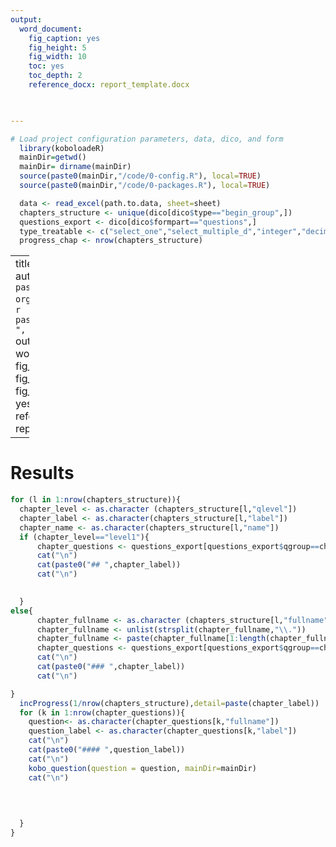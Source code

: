 ```yaml
---
output:
  word_document:
    fig_caption: yes
    fig_height: 5
    fig_width: 10
    toc: yes
    toc_depth: 2
    reference_docx: report_template.docx


  
---
```



```r
# Load project configuration parameters, data, dico, and form
  library(koboloadeR)
  mainDir=getwd()
  mainDir= dirname(mainDir)
  source(paste0(mainDir,"/code/0-config.R"), local=TRUE)
  source(paste0(mainDir,"/code/0-packages.R"), local=TRUE)

  data <- read_excel(path.to.data, sheet=sheet)
  chapters_structure <- unique(dico[dico$type=="begin_group",])
  questions_export <- dico[dico$formpart=="questions",]
  type_treatable <- c("select_one","select_multiple_d","integer","decimal","calculate")
  progress_chap <- nrow(chapters_structure)

```

---
title: `r report_name`
author: `r paste0(author,", ", organisation)`
date: `r paste0(location,", ", Sys.Date())`
output: 
  word_document: 
    fig_caption: yes
    fig_height: 5
    fig_width: 10
    toc: yes
    toc_depth: 2
    reference_docx: report_template.docx

---


# Results

```r

for (l in 1:nrow(chapters_structure)){
  chapter_level <- as.character (chapters_structure[l,"qlevel"])
  chapter_label <- as.character(chapters_structure[l,"label"])
  chapter_name <- as.character(chapters_structure[l,"name"])
  if (chapter_level=="level1"){
      chapter_questions <- questions_export[questions_export$qgroup==chapter_name & questions_export$type%in%type_treatable,]
      cat("\n")
      cat(paste0("## ",chapter_label))
      cat("\n")

      
  }
else{ 
      chapter_fullname <- as.character (chapters_structure[l,"fullname"])
      chapter_fullname <- unlist(strsplit(chapter_fullname,"\\."))
      chapter_fullname <- paste(chapter_fullname[1:length(chapter_fullname)-1], collapse = '.')
      chapter_questions <- questions_export[questions_export$qgroup==chapter_fullname & questions_export$type%in%type_treatable,]
      cat("\n")
      cat(paste0("### ",chapter_label))
      cat("\n")

}
  incProgress(1/nrow(chapters_structure),detail=paste(chapter_label))
  for (k in 1:nrow(chapter_questions)){
    question<- as.character(chapter_questions[k,"fullname"])
    question_label <- as.character(chapter_questions[k,"label"])
    cat("\n")
    cat(paste0("#### ",question_label))
    cat("\n")
    kobo_question(question = question, mainDir=mainDir)
    cat("\n")
    
    

    
  }
}


```

